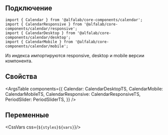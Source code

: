 
## Подключение

```tsx
import { Calendar } from '@alfalab/core-components/calendar';
import { CalendarResponsive } from '@alfalab/core-components/calendar/responsive';
import { CalendarDesktop } from '@alfalab/core-components/calendar/desktop';
import { CalendarMobile } from '@alfalab/core-components/calendar/mobile';
```
Из индекса импортируются responsive, desktop и mobile версии компонента.  

## Свойства

<ArgsTable
    components={{
        Calendar: CalendarDesktopTS,
        CalendarMobile: CalendarMobileTS,
        CalendarResponsive: CalendarResponsiveTS,
        PeriodSlider: PeriodSliderTS,
    }}
/>

## Переменные

<CssVars css={`${styles}${vars}`}/>
